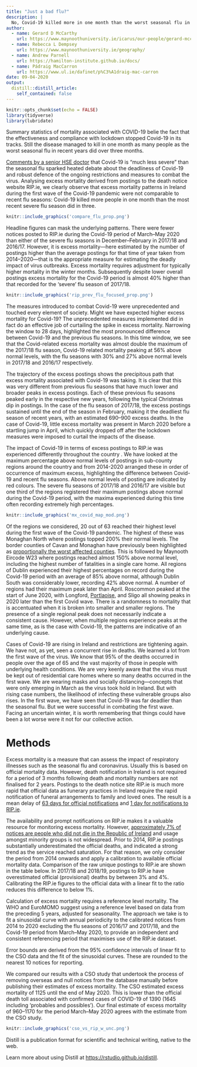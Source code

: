 ```yaml
---
title: "Just a bad flu?"
description: |
  No, Covid-19 killed more in one month than the worst seasonal flu in recent years did in three months
author:
  - name: Gerard D McCarthy
    url: https://www.maynoothuniversity.ie/icarus/our-people/gerard-mccarthy
  - name: Rebecca L Dempsey
    url: https://www.maynoothuniversity.ie/geography/
  - name: Andrew Parnell
    url: https://hamilton-institute.github.io/docs/
  - name: Pádraig MacCarron
    url: https://www.ul.ie/dafinet/p%C3%A1draig-mac-carron
date: 09-04-2020
output:
  distill::distill_article:
    self_contained: false
---
```


```r
knitr::opts_chunk$set(echo = FALSE)
library(tidyverse)
library(lubridate)
```

Summary statistics of mortality associated with COVID-19 belie the fact that the effectiveness and compliance with lockdown stopped Covid-19 in its tracks. Still the disease managed to kill in one month as many people as the worst seasonal flu in recent years did over three months.

[Comments by a senior HSE doctor](https://www.irishtimes.com/news/health/draconian-restrictions-around-covid-19-condemned-by-hse-doctor-1.4352701) that Covid-19 is “much less severe” than the seasonal flu sparked heated debate about the deadliness of Covid-19 and robust defence of the ongoing restrictions and measures to combat the virus. Analysing excess mortality derived from postings to the death notice website RIP.ie, we clearly observe that excess mortality patterns in Ireland during the first wave of the Covid-19 pandemic were not comparable to recent flu seasons: Covid-19 killed more people in one month than the most recent severe flu season did in three. 

```r
knitr::include_graphics('compare_flu_prop.png')
```

Headline figures can mask the underlying patterns. There were fewer notices posted to RIP.ie during the Covid-19 period of March–May 2020 than either of the severe flu seasons in December–February in 2017/18 and 2016/17. However, it is excess mortality—here estimated by the number of postings higher than the average postings for that time of year taken from 2014–2020—that is the appropriate measure for estimating the deadly impact of virus outbreaks. Excess mortality requires adjustment for typically higher mortality in the winter months. Subsequently despite lower overall postings excess mortality for the Covid-19 period is almost 40% higher than that recorded for the ‘severe’ flu season of 2017/18.

```r
knitr::include_graphics('rip_prev_flu_focused_prop.png')
```

The measures introduced to combat Covid-19 were unprecedented and touched every element of society. Might we have expected higher excess mortality for Covid-19? The unprecedented measures implemented did in fact do an effective job of curtailing the spike in excess mortality. Narrowing the window to 28 days, highlighted the most pronounced difference between Covid-19 and the previous flu seasons. In this time window, we see that the Covid-related excess mortality was almost double the maximum of the 2017/18 flu season, Covid-19 related mortality peaking at 56% above normal levels, with the flu seasons with 30% and 27% above normal levels in 2017/18 and 2016/17 respectively. 

The trajectory of the excess postings shows the precipitous path that excess mortality associated with Covid-19 was taking. It is clear that this was very different from previous flu seasons that have much lower and broader peaks in excess postings. Each of these previous flu seasons peaked early in the respective new years, following the typical Christmas dip in postings. In the case of the flu season of 2017/18, the excess postings sustained until the end of the season in February, making it the deadliest flu season of recent years, with an estimated 690–900 excess deaths.  In the case of Covid-19, little excess mortality was present in March 2020 before a startling jump in April, which quickly dropped off after the lockdown measures were imposed to curtail the impacts of the disease. 

The impact of Covid-19 in terms of excess postings to RIP.ie was experienced differently throughout the country . We have looked at the maximum percentage above normal levels of postings in sub-county regions around the country and from 2014-2020 arranged these in order of occurrence of maximum excess, highlighting the difference between Covid-19 and recent flu seasons. Above normal levels of posting are indicated by red colours. The severe flu seasons of 2017/18 and 2016/17 are visible but one third of the regions registered their maximum postings above normal during the Covid-19 period, with the maxima experienced during this time often recording extremely high percentages. 

```r
knitr::include_graphics('mx_covid_map_mod.png')
```

Of the regions we considered, 20 out of 63 reached their highest level during the first wave of the Covid-19 pandemic. The highest of these was Monaghan North where postings topped 200% their normal levels. The border counties of Cavan and Monaghan have previously been highlighted as [proportionally the worst affected counties](https://www.rte.ie/brainstorm/2020/0505/1136496-death-notices-ireland-coronavirus/). This is followed by Maynooth Eircode W23 where postings reached almost 150% above normal level, including the highest number of fatalities in a single care home. All regions of Dublin experienced their highest percentages on record during the Covid-19 period with an average of 85% above normal, although Dublin South was considerably lower, recording 42% above normal. A number of regions had their maximum peak later than April. Roscommon peaked at the start of June 2020, with Longford, [Portlaoise](https://www.hamilton.ie/covid19/posts/2020-08-19-2020-08-indictorsofexcessmortalityfromripie/), and Sligo all showing peaks in 2020 later than the first Covid wave. There is a randomness to mortality that is accentuated when it is broken into smaller and smaller regions. The presence of a single regional peak does not necessarily indicate a consistent cause. However, when multiple regions experience peaks at the same time, as is the case with Covid-19, the patterns are indicative of an underlying cause. 

Cases of Covid-19 are rising  in Ireland and restrictions are tightening again. We have not, as yet, seen a concurrent rise in deaths. We learned a lot from the first wave of the virus. We know that 95% of the deaths occurred in people over the age of 65 and the vast majority of those in people with underlying health conditions. We are very keenly aware that the virus must be kept out of residential care homes where so many deaths occurred in the first wave. We are wearing masks and socially distancing—concepts that were only emerging in March as the virus took hold in Ireland. But with rising case numbers, the likelihood of infecting these vulnerable groups also rises. In the first wave, we have seen that Covid-19 was far deadlier than the seasonal flu. But we were successful in combating the first wave. Facing an uncertain winter, it is worth remembering that things could have been a lot worse were it not for our collective action. 

# Methods

Excess mortality is a measure that can assess the impact of respiratory illnesses such as the seasonal flu and coronavirus. Usually this is based on official mortality data. However, death notification in Ireland is not required for a period of 3 months following death and mortality numbers are not finalised for 2 years. Postings to the death notice site RIP.ie is much more rapid that official data as funerary practices in Ireland require the rapid notification of funeral arrangements to family and loved ones. The result is a mean delay of [63 days for official notifications](https://www.cso.ie/en/releasesandpublications/in/vs/informationnoteontheimplicationsofcovid-19ontheprocessingofdeathcertificates/) and [1 day for notifications to RIP.ie](https://www.hiqa.ie/reports-and-publications/health-technology-assessment/analysis-excess-all-cause-mortality-ireland). 

The availability and prompt notifications on RIP.ie makes it a valuable resource for monitoring excess mortality. However, [approximately 7% of notices are people who did not die in the Republic of Ireland](https://www.cso.ie/en/releasesandpublications/br/b-mpds/measuringmortalityusingpublicdatasources/) and usage amongst minority groups is not widespread. Prior to 2014, RIP.ie postings substantially underestimated the official deaths, and indicated a strong trend as the service reached saturation. For that reason, we only consider the period from 2014 onwards and apply a calibration to available official mortality data. Comparison of the raw unique postings to RIP.ie are shown in the table below. In 2017/18 and 2018/19, postings to RIP.ie have overestimated official (provisional) deaths by between 3% and 4%. Calibrating the RIP.ie figures to the official data with a linear fit to the ratio reduces this difference to below 1%. 

Calculation of excess mortality requires a reference level mortality. The WHO and EuroMOMO suggest using a reference level based on data from the preceding 5 years, adjusted for seasonality. The approach we take is to fit a sinusoidal curve with annual periodicity to the calibrated notices from 2014 to 2020 excluding the flu seasons of 2016/17 and 2017/18, and the Covid-19 period from March–May 2020, to provide an independent and consistent referencing period that maximises use of the RIP.ie dataset.

Error bounds are derived from the 95% confidence intervals of linear fit to the CSO data and the fit of the sinusoidal curves. These are rounded to the nearest 10 notices for reporting. 

We compared our results with a CSO study that undertook the process of removing overseas and null notices from the database manually before publishing their estimates of excess mortality. The CSO estimated excess mortality of 1125 until the end of May 2020. This is lower than the official death toll associated with confirmed cases of  COVID-19 of 1390 (1645 including ‘probables and possibles’). Our final estimate of excess mortality of 960–1170 for the period March–May 2020 agrees with the estimate from the CSO study.


```r
knitr::include_graphics('cso_vs_rip_w_unc.png')
```

Distill is a publication format for scientific and technical writing, native to the web.

Learn more about using Distill at <https://rstudio.github.io/distill>.

